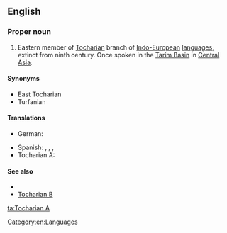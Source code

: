 ==English==
{{wikipedia}}

===Proper noun===
{{en-proper noun}}

# Eastern member of [[Tocharian]] branch of [[Indo-European]] [[language]]s, extinct from ninth century. Once spoken in the [[Tarim Basin]] in [[Central Asia]].

====Synonyms====
* East Tocharian
* Turfanian

====Translations====
{{trans-top|eastern member of Tocharian branch}}
* German: {{t-|de|Tocharisch A|n}}
{{trans-mid}}
* Spanish: {{t|es|tocario A|m}}, {{t|es|turfanio|m}}, {{t|es|arsi|m}}, {{t|es|tocario oriental|m}}
* Tocharian A: {{tø|xto|twqry}}
{{trans-bottom}}

====See also====
* {{langcat}}
* [[Tocharian B]]

[[Category:en:Languages]]

[[ta:Tocharian A]]